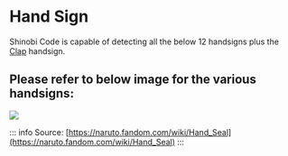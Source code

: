 # Hand Sign

Shinobi Code is capable of detecting all the below 12 handsigns plus the [Clap](https://naruto.fandom.com/wiki/Hand_Seal#Clap_Hands) handsign.

## Please refer to below image for the various handsigns:

<div>
  <img src="/HandSign.jpg" />
</div>

::: info
Source: [https://naruto.fandom.com/wiki/Hand_Seal](https://naruto.fandom.com/wiki/Hand_Seal)
:::